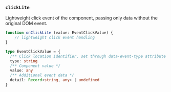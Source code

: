 ### `clickLite`

Lightweight click event of the component, passing only data without the original DOM event.

```ts
function onClickLite (value: EventClickValue) {
    // lightweight click event handling
}

type EventClickValue = {
  /** Click location identifier, set through data-event-type attribute on the element */
  type: string
  /** Component value */
  value: any
  /** Additional event data */
  detail: Record<string, any> | undefined
}
```
